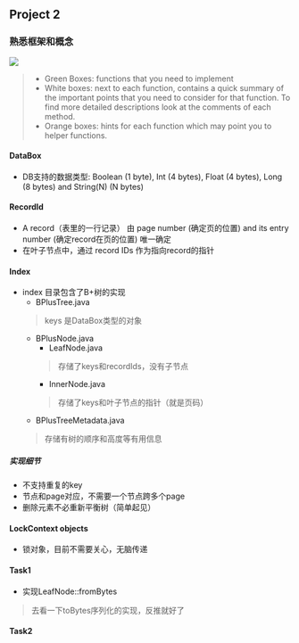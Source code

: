 
## Project 2
### 熟悉框架和概念
<Image width={500} src={projView}
/>
> * Green Boxes: functions that you need to implement
> * White boxes: next to each function, contains a quick summary of the important points that you need to consider for that function. To find more detailed descriptions look at the comments of each method.
> * Orange boxes: hints for each function which may point you to helper functions.

#### DataBox
* DB支持的数据类型: Boolean (1 byte), Int (4 bytes), Float (4 bytes), Long (8 bytes) and String(N) (N bytes)
#### RecordId
* A record（表里的一行记录） 由 page number (确定页的位置) and its entry number (确定record在页的位置) 唯一确定
* 在叶子节点中，通过 record IDs 作为指向record的指针
#### Index
* index 目录包含了B+树的实现
    * BPlusTree.java
    > keys 是DataBox类型的对象
    * BPlusNode.java
        * LeafNode.java
        > 存储了keys和recordIds，没有子节点
        * InnerNode.java
        > 存储了keys和叶子节点的指针（就是页码）
    * BPlusTreeMetadata.java
    > 存储有树的顺序和高度等有用信息
##### 实现细节
* 不支持重复的key
* 节点和page对应，不需要一个节点跨多个page
* 删除元素不必重新平衡树（简单起见）
#### LockContext objects
* 锁对象，目前不需要关心，无脑传递
#### Task1
* 实现LeafNode::fromBytes
> 去看一下toBytes序列化的实现，反推就好了
#### Task2